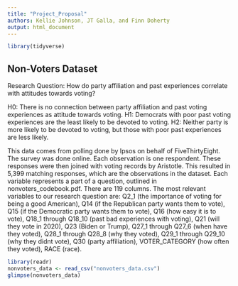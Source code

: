 ```yaml
---
title: "Project_Proposal"
authors: Kellie Johnson, JT Galla, and Finn Doherty
output: html_document
---
```


```r
library(tidyverse)
```


## Non-Voters Dataset

Research Question: How do party affiliation and past experiences correlate with 
attitudes towards voting?

H0: There is no connection between party affiliation and past voting experiences
as attitude towards voting.
H1: Democrats with poor past voting experiences are the least likely to be 
devoted to voting.
H2: Neither party is more likely to be devoted to voting, but those with poor
past experiences are less likely.

This data comes from polling done by Ipsos on behalf of FiveThirtyEight. 
The survey was done online. Each observation is one respondent. These responses
were then joined with voting records by Aristotle. This resulted in 5,399 
matching responses, which are the observations in the dataset. Each variable 
represents a part of a question, outlined in nonvoters_codebook.pdf. There are
119 columns. The most relevant variables to our research question are: Q2_1 
(the importance of voting for being a good American), Q14 (if the Republican 
party wants them to vote), Q15 (if the Democratic party wants them to vote), Q16
(how easy it is to vote), Q18_1 through Q18_10 (past bad experiences with 
voting), Q21 (will they vote in 2020), Q23 (Biden or Trump), Q27_1 through Q27_6
(when have they voted), Q28_1 through Q28_8 (why they voted), Q29_1 through 
Q29_10 (why they didnt vote), Q30 (party affiliation), VOTER_CATEGORY (how often
they voted), RACE (race).

```r
library(readr)
nonvoters_data <- read_csv("nonvoters_data.csv")
glimpse(nonvoters_data)
```

